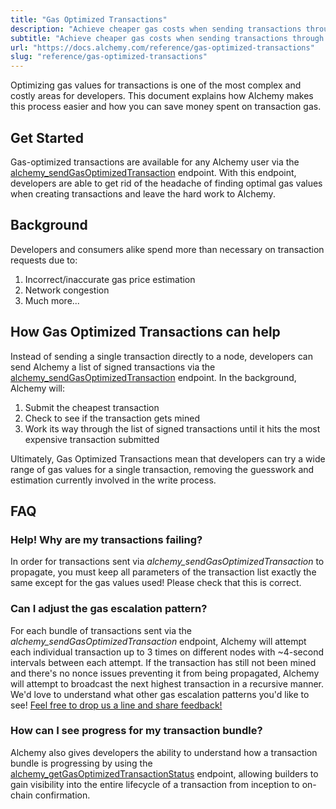 ```yaml
---
title: "Gas Optimized Transactions"
description: "Achieve cheaper gas costs when sending transactions through Alchemy's Gas Optimized endpoints"
subtitle: "Achieve cheaper gas costs when sending transactions through Alchemy's Gas Optimized endpoints"
url: "https://docs.alchemy.com/reference/gas-optimized-transactions"
slug: "reference/gas-optimized-transactions"
---
```


Optimizing gas values for transactions is one of the most complex and costly areas for developers. This document explains how Alchemy makes this process easier and how you can save money spent on transaction gas.

## Get Started

Gas-optimized transactions are available for any Alchemy user via the [alchemy\_sendGasOptimizedTransaction](/reference/alchemy-sendgasoptimizedtransaction) endpoint. With this endpoint, developers are able to get rid of the headache of finding optimal gas values when creating transactions and leave the hard work to Alchemy.

## Background

Developers and consumers alike spend more than necessary on transaction requests due to:

1. Incorrect/inaccurate gas price estimation
2. Network congestion
3. Much more...

## How Gas Optimized Transactions can help

Instead of sending a single transaction directly to a node, developers can send Alchemy a list of signed transactions via the [alchemy\_sendGasOptimizedTransaction](/reference/alchemy-sendgasoptimizedtransaction) endpoint. In the background, Alchemy will:

1. Submit the cheapest transaction
2. Check to see if the transaction gets mined
3. Work its way through the list of signed transactions until it hits the most expensive transaction submitted

Ultimately, Gas Optimized Transactions mean that developers can try a wide range of gas values for a single transaction, removing the guesswork and estimation currently involved in the write process.

## FAQ

### Help! Why are my transactions failing?

In order for transactions sent via *alchemy\_sendGasOptimizedTransaction* to propagate, you must keep all parameters of the transaction list exactly the same except for the gas values used! Please check that this is correct.

### Can I adjust the gas escalation pattern?

For each bundle of transactions sent via the *alchemy\_sendGasOptimizedTransaction* endpoint, Alchemy will attempt each individual transaction up to 3 times on different nodes with ~4-second intervals between each attempt. If the transaction has still not been mined and there's no nonce issues preventing it from being propagated, Alchemy will attempt to broadcast the next highest transaction in a recursive manner. We'd love to understand what other gas escalation patterns you'd like to see! [Feel free to drop us a line and share feedback!](vip@alchemy.com)

### How can I see progress for my transaction bundle?

Alchemy also gives developers the ability to understand how a transaction bundle is progressing by using the [alchemy\_getGasOptimizedTransactionStatus](/reference/alchemy-getgasoptimizedtransactionstatus]) endpoint, allowing builders to gain visibility into the entire lifecycle of a transaction from inception to on-chain confirmation.
